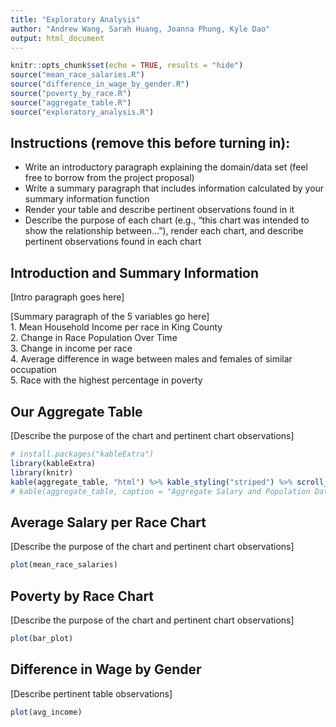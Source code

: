 ```yaml
---
title: "Exploratory Analysis"
author: "Andrew Wang, Sarah Huang, Joanna Phung, Kyle Dao"
output: html_document
---
```


```r
knitr::opts_chunk$set(echo = TRUE, results = "hide")
source("mean_race_salaries.R")
source("difference_in_wage_by_gender.R")
source("poverty_by_race.R")
source("aggregate_table.R")
source("exploratory_analysis.R")
```

## Instructions (remove this before turning in):
- Write an introductory paragraph explaining the domain/data set (feel free to borrow from the project proposal)
- Write a summary paragraph that includes information calculated by your summary information function
- Render your table and describe pertinent observations found in it
- Describe the purpose of each chart (e.g., "this chart was intended to show the relationship between..."), render each chart, and describe pertinent observations found in each chart

## Introduction and Summary Information
[Intro paragraph goes here]

[Summary paragraph of the 5 variables go here] <br />
1. Mean Household Income per race in King County <br />
2. Change in Race Population Over Time <br />
3. Change in income per race <br />
4. Average difference in wage between males and females of similar occupation <br />
5. Race with the highest percentage in poverty <br />

## Our Aggregate Table
[Describe the purpose of the chart and pertinent chart observations]
```r
# install.packages("kableExtra")
library(kableExtra)
library(knitr)
kable(aggregate_table, "html") %>% kable_styling("striped") %>% scroll_box(width = "100%")
# kable(aggregate_table, caption = "Aggregate Salary and Population Data for each Race per Year")
```

## Average Salary per Race Chart
[Describe the purpose of the chart and pertinent chart observations]
```r
plot(mean_race_salaries)
```

## Poverty by Race Chart
[Describe the purpose of the chart and pertinent chart observations]
```r
plot(bar_plot)
```

## Difference in Wage by Gender
[Describe pertinent table observations]
```r
plot(avg_income)
```